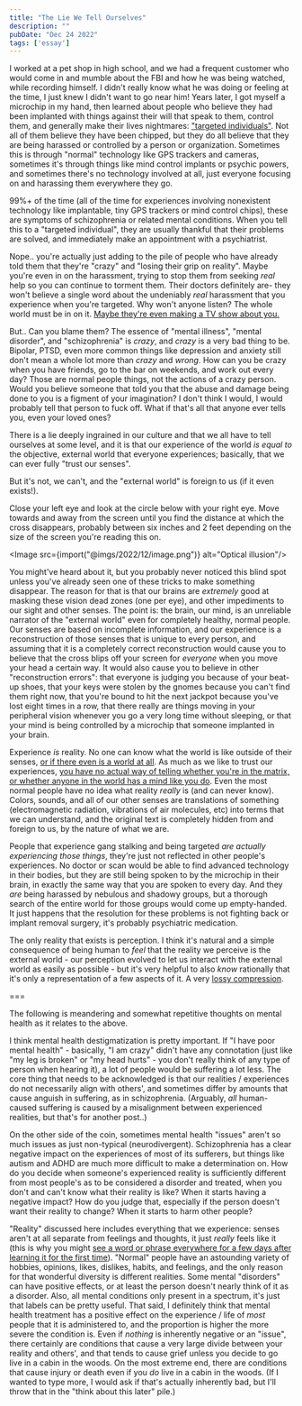 ```yaml
---
title: "The Lie We Tell Ourselves"
description: ""
pubDate: "Dec 24 2022"
tags: ['essay']
---
```


I worked at a pet shop in high school, and we had a frequent customer who would come in and mumble about the FBI and how he was being watched, while recording himself. I didn't really know what he was doing or feeling at the time, I just knew I didn't want to go near him! Years later, I got myself a microchip in my hand, then learned about people who believe they had been implanted with things against their will that speak to them, control them, and generally make their lives nightmares: ["targeted individuals"](https://www.youtube.com/watch?v=62s3FinAoC0). Not all of them believe they have been chipped, but they do all believe that they are being harassed or controlled  by a person or organization. Sometimes this is through "normal" technology like GPS trackers and cameras, sometimes it's through things like mind control implants or psychic powers, and sometimes there's no technology involved at all, just everyone focusing on and harassing them everywhere they go. 

99%+ of the time (all of the time for experiences involving nonexistent technology like implantable, tiny GPS trackers or mind control chips), these are symptoms of schizophrenia or related mental conditions. When you tell this to a "targeted individual", they are usually thankful that their problems are solved, and immediately make an appointment with a psychiatrist. 

Nope.. you're actually just adding to the pile of people who have already told them that they're "crazy" and "losing their grip on reality". Maybe you're even in on the harassment, trying to stop them from seeking *real* help so you can continue to torment them. Their doctors definitely are- they won't believe a single word about the undeniably *real* harassment that you experience when you're targeted. Why won't anyone listen? The whole world must be in on it. [Maybe they're even making a TV show about you.](https://en.wikipedia.org/wiki/The_Truman_Show_delusion#:~:text=The%20Truman%20Show%20delusion%2C%20also,are%20being%20watched%20on%20cameras.)

But.. Can you blame them? The essence of "mental illness", "mental disorder", and "schizophrenia" is *crazy*, and *crazy* is a very bad thing to be. Bipolar, PTSD, even more common things like depression and anxiety still don't mean a whole lot more than *crazy* and *wrong*. How can you be crazy when you have friends, go to the bar on weekends, and work out every day? Those are normal people things, not the actions of a crazy person. Would you believe someone that told you that the abuse and damage being done to you is a figment of your imagination? I don't think I would, I would probably tell that person to fuck off. What if that's all that anyone ever tells you, even your loved ones?

There is a lie deeply ingrained in our culture and that we all have to tell ourselves at some level, and it is that our experience of the world *is equal to* the objective, external world that everyone experiences; basically, that we can ever fully "trust our senses". 

But it's not, we can't, and the "external world" is foreign to us (if it even exists!). 

Close your left eye and look at the circle below with your right eye. Move towards and away from the screen until you find the distance at which the cross disappears, probably between six inches and 2 feet depending on the size of the screen you're reading this on.

<Image src={import("@imgs/2022/12/image.png")} alt="Optical illusion"/>

You might've heard about it, but you probably never noticed this blind spot unless you've already seen one of these tricks to make something disappear. The reason for that is that our brains are *extremely* good at masking these vision dead zones (one per eye), and other impediments to our sight and other senses. The point is: the brain, our mind, is an unreliable narrator of the "external world" even for completely healthy, normal people. Our senses are based on incomplete information, and our experience is a reconstruction of those senses that is unique to every person, and assuming that it is a completely correct reconstruction would cause you to believe that the cross blips off your screen for *everyone* when you move your head a certain way. It would also cause you to believe in other "reconstruction errors": that everyone is judging you because of your beat-up shoes, that your keys were stolen by the gnomes because you can't find them right now, that you're bound to hit the next jackpot because you've lost eight times in a row, that there really are things moving in your peripheral vision whenever you go a very long time without sleeping, or that your mind is being controlled by a microchip that someone implanted in your brain.

Experience *is* reality. No one can know what the world is like outside of their senses, [or if there even is a world at all](https://en.wikipedia.org/wiki/Boltzmann_brain). As much as we like to trust our experiences, [you have no actual way of telling whether you're in the matrix, or whether anyone in the world has a mind like you do](https://en.wikipedia.org/wiki/Solipsism). Even the most normal people have no idea what reality *really* is (and can never know). Colors, sounds, and all of our other senses are translations of something (electromagnetic radiation, vibrations of air molecules, etc) into terms that we can understand, and the original text is completely hidden from and foreign to us, by the nature of what we are.

People that experience gang stalking and being targeted *are actually experiencing those things*, they're just not reflected in other people's experiences. No doctor or scan would be able to find advanced technology in their bodies, but they are still being spoken to by the microchip in their brain, in exactly the same way that you are spoken to every day. And they *are* being harassed by nebulous and shadowy groups, but a thorough search of the entire world for those groups would come up empty-handed. It just happens that the resolution for these problems is not fighting back or implant removal surgery, it's probably psychiatric medication. 

The only reality that exists is perception. I think it's natural and a simple consequence of being human to *feel* that the reality we perceive is the external world - our perception evolved to let us interact with the external world as easily as possible - but it's very helpful to also *know* rationally that it's only a representation of a few aspects of it. A very [lossy compression](https://en.wikipedia.org/wiki/Lossy_compression).

===

The following is meandering and somewhat repetitive thoughts on mental health as it relates to the above. 

I think mental health destigmatization is pretty important. If "I have poor mental health" - basically, "I am crazy" didn't have any connotation (just like "my leg is broken" or "my head hurts" - you don't really think of any type of person when hearing it), a lot of people would be suffering a lot less. The core thing that needs to be acknowledged is that our realities / experiences do not necessarily align with others', and sometimes differ by amounts that cause anguish in suffering, as in schizophrenia. (Arguably, *all* human-caused suffering is caused by a misalignment between experienced realities, but that's for another post..)

On the other side of the coin, sometimes mental health "issues" aren't so much issues as just non-typical (neurodivergent). Schizophrenia has a clear negative impact on the experiences of most of its sufferers, but things like autism and ADHD are much more difficult to make a determination on. How do you decide when someone's experienced reality is sufficiently different from most people's as to be considered a disorder and treated, when you don't and can't know what their reality is like? When it starts having a negative impact? How do you judge that, especially if the person doesn't want their reality to change? When it starts to harm other people?

"Reality" discussed here includes everything that we experience: senses aren't at all separate from feelings and thoughts, it just *really* feels like it (this is why you might [see a word or phrase everywhere for a few days after learning it for the first time](https://en.wikipedia.org/wiki/Frequency_illusion)). "Normal" people have an astounding variety of hobbies, opinions, likes, dislikes, habits, and feelings, and the only reason for that wonderful diversity is different realities. Some mental "disorders" can have positive effects, or at least the person doesn't nearly think of it as a disorder. Also, all mental conditions only present in a spectrum, it's just that labels can be pretty useful. That said, I definitely think that mental health treatment has a positive effect on the experience / life of *most* people that it is administered to, and the proportion is higher the more severe the condition is. Even if *nothing* is inherently negative or an "issue", there certainly are conditions that cause a very large divide between your reality and others', and that tends to cause grief unless you decide to go live in a cabin in the woods. On the most extreme end, there are conditions that cause injury or death even if you *do* live in a cabin in the woods. (If I wanted to type more, I would ask if that's actually inherently bad, but I'll throw that in the "think about this later" pile.)